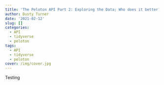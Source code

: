 ```yaml
---
title: 'The Peloton API Part 2: Exploring the Data; Who does it better?'
author: Dusty Turner
date: '2021-02-12'
slug: []
categories:
  - API
  - tidyverse
  - peloton
tags:
  - API
  - tidyverse
  - peloton
cover: /img/cover.jpg
---
```


Testing
